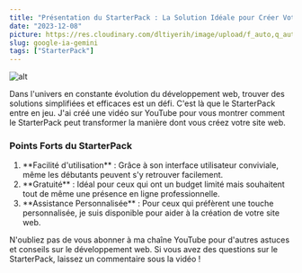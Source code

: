 ```yaml
---
title: "Présentation du StarterPack : La Solution Idéale pour Créer Votre Site Web"
date: "2023-12-08"
picture: https://res.cloudinary.com/dltiyerih/image/upload/f_auto,q_auto/231116-StarterPack
slug: google-ia-gemini
tags: ["StarterPack"]
---
```


<Link href='https://www.youtube.com/watch?v=6TOL9fLe5yM' target='_blank'>

![alt](https://res.cloudinary.com/dltiyerih/image/upload/f_auto,q_auto/StarterPack_YouTube "Screenshot miniature YouTube")

</Link>

<text>
  Dans l'univers en constante évolution du développement web, trouver des
  solutions simplifiées et efficaces est un défi. C'est là que le StarterPack
  entre en jeu. J'ai créé une vidéo sur YouTube pour vous montrer comment le
  StarterPack peut transformer la manière dont vous créez votre site web.
</text>

<h3>Points Forts du StarterPack</h3>

<ol className='list-decimal'>
  <li>
    **Facilité d'utilisation** : Grâce à son interface utilisateur conviviale,
    même les débutants peuvent s'y retrouver facilement.
  </li>
  <li>
    **Gratuité** : Idéal pour ceux qui ont un budget limité mais souhaitent tout
    de même une présence en ligne professionnelle.
  </li>
  <li>
    **Assistance Personnalisée** : Pour ceux qui préfèrent une touche
    personnalisée, je suis disponible pour aider à la création de votre site
    web.
  </li>
</ol>

<text>
  N'oubliez pas de vous abonner à ma chaîne YouTube pour d'autres astuces et
  conseils sur le développement web. Si vous avez des questions sur le
  StarterPack, laissez un commentaire sous la vidéo !
</text>
